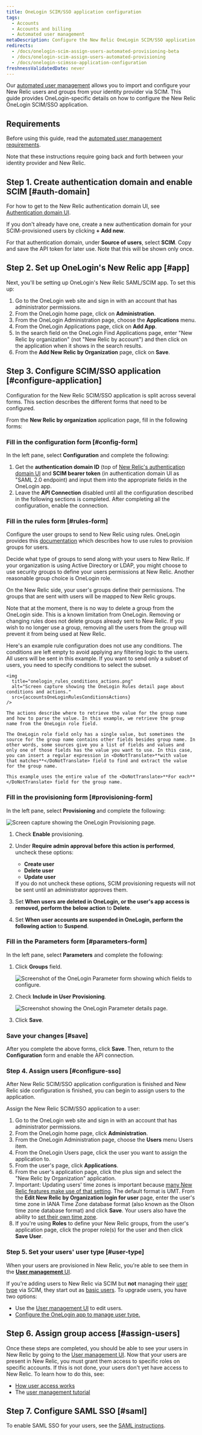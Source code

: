 ```yaml
---
title: OneLogin SCIM/SSO application configuration
tags:
  - Accounts
  - Accounts and billing
  - Automated user management
metaDescription: Configure the New Relic OneLogin SCIM/SSO application for your organization.
redirects:
  - /docs/onelogin-scim-assign-users-automated-provisioning-beta
  - /docs/onelogin-scim-assign-users-automated-provisioning
  - /docs/onelogin-scimsso-application-configuration
freshnessValidatedDate: never
---
```






Our [automated user management](/docs/accounts/accounts/automated-user-management/automated-user-provisioning-single-sign) allows you to import and configure your New Relic users and groups from your identity provider via SCIM. This guide provides OneLogin-specific details on how to configure the New Relic OneLogin SCIM/SSO application.

## Requirements

Before using this guide, read the [automated user management requirements](/docs/assign-users-automated-provisioning-allow-single-sign#requirements).

Note that these instructions require going back and forth between your identity provider and New Relic.

## Step 1. Create authentication domain and enable SCIM [#auth-domain]

For how to get to the New Relic authentication domain UI, see [Authentication domain UI](/docs/accounts/accounts-billing/new-relic-one-user-management/authentication-domains-saml-sso-scim-more/#manage-user-type-scim).

If you don't already have one, create a new authentication domain for your SCIM-provisioned users by clicking <DoNotTranslate>**+ Add new**</DoNotTranslate>.

For that authentication domain, under <DoNotTranslate>**Source of users**</DoNotTranslate>, select <DoNotTranslate>**SCIM**</DoNotTranslate>. Copy and save the API token for later use. Note that this will be shown only once.

## Step 2. Set up OneLogin's New Relic app [#app]

Next, you'll be setting up OneLogin's New Relic SAML/SCIM app. To set this up:

1. Go to the OneLogin web site and sign in with an account that has administrator permissions.
2. From the OneLogin home page, click on <DoNotTranslate>**Administration**</DoNotTranslate>.
3. From the OneLogin Administration page, choose the <DoNotTranslate>**Applications**</DoNotTranslate> menu.
4. From the OneLogin Applications page, click on <DoNotTranslate>**Add App**</DoNotTranslate>.
5. In the search field on the OneLogin Find Applications page, enter "New Relic by organization" (not "New Relic by account") and then click on the application when it shows in the search results.
6. From the <DoNotTranslate>**Add New Relic by Organization**</DoNotTranslate> page, click on <DoNotTranslate>**Save**</DoNotTranslate>.

## Step 3. Configure SCIM/SSO application [#configure-application]

Configuration for the New Relic SCIM/SSO application is split across several forms. This section describes the different forms that need to be configured.

From the <DoNotTranslate>**New Relic by organization**</DoNotTranslate> application page, fill in the following forms:

### Fill in the configuration form [#config-form]

In the left pane, select <DoNotTranslate>**Configuration**</DoNotTranslate> and complete the following:

1. Get the <DoNotTranslate>**authentication domain ID**</DoNotTranslate> (top of [New Relic's authentication domain UI](/docs/accounts/accounts-billing/new-relic-one-user-management/authentication-domains-saml-sso-scim-more) and <DoNotTranslate>**SCIM bearer token**</DoNotTranslate> (in authentication domain UI as "SAML 2.0 endpoint) and input them into the appropriate fields in the OneLogin app.
2. Leave the <DoNotTranslate>**API Connection**</DoNotTranslate> disabled until all the configuration described in the following sections is completed. After completing all the configuration, enable the connection.

### Fill in the rules form [#rules-form]

Configure the user groups to send to New Relic using rules. OneLogin provides this [documentation](https://developers.onelogin.com/scim/create-app#scim_rules) which describes how to use rules to provision groups for users.

Decide what type of groups to send along with your users to New Relic. If your organization is using Active Directory or LDAP, you might choose to use security groups to define your users permissions at New Relic. Another reasonable group choice is OneLogin role.

On the New Relic side, your user's groups define their permissions. The groups that are sent with users will be mapped to New Relic groups.

Note that at the moment, there is no way to delete a group from the OneLogin side. This is a known limitation from OneLogin. Removing or changing rules does not delete groups already sent to New Relic. If you wish to no longer use a group, removing all the users from the group will prevent it from being used at New Relic.

<CollapserGroup>
  <Collapser
    id="rule-example"
    title="A rule that only uses actions"
  >
    Here's an example rule configuration does not use any conditions. The conditions are left empty to avoid applying any filtering logic to the users. All users will be sent in this example. If you want to send only a subset of users, you need to specify conditions to select the subset.

    <img
      title="onelogin_rules_conditions_actions.png"
      alt="Screen capture showing the OneLogin Rules detail page about conditions and actions."
      src={accountsOneLoginRulesConditionsActions}
    />

    The actions describe where to retrieve the value for the group name and how to parse the value. In this example, we retrieve the group name from the OneLogin role field.

    The OneLogin role field only has a single value, but sometimes the source for the group name contains other fields besides group name. In other words, some sources give you a list of fields and values and only one of those fields has the value you want to use. In this case, you can insert a regular expression in <DoNotTranslate>**with value that matches**</DoNotTranslate> field to find and extract the value for the group name.

    This example uses the entire value of the <DoNotTranslate>**For each**</DoNotTranslate> field for the group name.
  </Collapser>
</CollapserGroup>

### Fill in the provisioning form [#provisioning-form]

In the left pane, select <DoNotTranslate>**Provisioning**</DoNotTranslate> and complete the following:

<img
  title="onelogin_provisioning_form.png"
  alt="Screen capture showing the OneLogin Provisioning page."
  src={accountsOneLoginProvisioningForm}
/>

1. Check <DoNotTranslate>**Enable**</DoNotTranslate> provisioning.
2. Under <DoNotTranslate>**Require admin approval before this action is performed**</DoNotTranslate>, uncheck these options:

   * <DoNotTranslate>**Create user**</DoNotTranslate>
   * <DoNotTranslate>**Delete user**</DoNotTranslate>
   * <DoNotTranslate>**Update user**</DoNotTranslate>

   <Callout variant="tip">
     If you do not uncheck these options, SCIM provisioning requests will not be sent until an administrator approves them.
   </Callout>
3. Set <DoNotTranslate>**When users are deleted in OneLogin, or the user's app access is removed, perform the below action**</DoNotTranslate> to <DoNotTranslate>**Delete**</DoNotTranslate>.
4. Set <DoNotTranslate>**When user accounts are suspended in OneLogin, perform the following action**</DoNotTranslate> to <DoNotTranslate>**Suspend**</DoNotTranslate>.

### Fill in the Parameters form [#parameters-form]

In the left pane, select <DoNotTranslate>**Parameters**</DoNotTranslate> and complete the following:

1. Click <DoNotTranslate>**Groups**</DoNotTranslate> field.

   <img
     title="onelogin_parameter_form_general.png"
     alt="Screenshot of the OneLogin Parameter form showing which fields to configure."
     src={accountsOneLoginGeneralParameterForm}
   />
2. Check <DoNotTranslate>**Include in User Provisioning**</DoNotTranslate>.

   <img
     title="onelogin_parameter_form_specific.png"
     alt="Screenshot showing the OneLogin Parameter details page."
     src={accountsOneLoginParameterFormSpecific}
   />
3. Click <DoNotTranslate>**Save**</DoNotTranslate>.

### Save your changes [#save]

After you complete the above forms, click <DoNotTranslate>**Save**</DoNotTranslate>. Then, return to the <DoNotTranslate>**Configuration**</DoNotTranslate> form and enable the API connection.

### Step 4. Assign users [#configure-sso]

After New Relic SCIM/SSO application configuration is finished and New Relic side configuration is finished, you can begin to assign users to the application.

Assign the New Relic SCIM/SSO application to a user:

1. Go to the OneLogin web site and sign in with an account that has administrator permissions.
2. From the OneLogin home page, click <DoNotTranslate>**Administration**</DoNotTranslate>.
3. From the OneLogin Administration page, choose the <DoNotTranslate>**Users**</DoNotTranslate> menu Users item.
4. From the OneLogin Users page, click the user you want to assign the application to.
5. From the user's page, click <DoNotTranslate>**Applications**</DoNotTranslate>.
6. From the user's application page, click the plus sign and select the "New Relic by Organization" application.
7. Important: Updating users' time zones is important because [many New Relic features make use of that setting](/docs/accounts/accounts-billing/general-account-settings/default-time-zone-setting). The default format is UMT. From the <DoNotTranslate>**Edit New Relic by Organization login for user**</DoNotTranslate> page, enter the user's time zone in IANA Time Zone database format (also known as the Olson time zone database format) and click <DoNotTranslate>**Save**</DoNotTranslate>. Your users also have the ability to [set their own time zone](/docs/accounts/accounts-billing/general-account-settings/default-time-zone-setting).
8. If you're using <DoNotTranslate>**Roles**</DoNotTranslate> to define your New Relic groups, from the user's application page, click the proper role(s) for the user and then click <DoNotTranslate>**Save User**</DoNotTranslate>.

### Step 5. Set your users' user type [#user-type]

When your users are provisioned in New Relic, you're able to see them in the [<DoNotTranslate>**User management**</DoNotTranslate> UI](/docs/accounts/accounts-billing/new-relic-one-user-management/user-management-ui-and-tasks#where).

If you're adding users to New Relic via SCIM but <DoNotTranslate>**not**</DoNotTranslate> managing their [user type](/docs/accounts/accounts-billing/new-relic-one-user-management/user-type) via SCIM, they start out as [basic users](/docs/accounts/accounts-billing/new-relic-one-user-management/user-type). To upgrade users, you have two options:

* Use the [User management UI](/docs/accounts/accounts-billing/new-relic-one-user-management/user-management-ui-and-tasks#edit-user-type) to edit users.
* [Configure the OneLogin app to manage user type.](/docs/accounts/accounts-billing/new-relic-one-user-management/authentication-domains-saml-sso-scim-more/#manage-user-type-scim)

## Step 6. Assign group access [#assign-users]

Once these steps are completed, you should be able to see your users in New Relic by going to the [User management UI](/docs/accounts/accounts-billing/new-relic-one-user-management/user-management-ui-and-tasks#where). Now that your users are present in New Relic, you must grant them access to specific roles on specific accounts. If this is not done, your users don't yet have access to New Relic. To learn how to do this, see:

* [How user access works](/docs/accounts/accounts-billing/new-relic-one-user-management/user-management-concepts#understand-concepts)
* The [user management tutorial](/docs/accounts/accounts-billing/new-relic-one-user-management/tutorial-add-new-user-groups-roles-new-relic-one-user-model/)

## Step 7. Configure SAML SSO [#saml]

To enable SAML SSO for your users, see the [SAML instructions](/docs/accounts/accounts-billing/new-relic-one-user-management/authentication-domains-saml-sso-scim-more/#authentication).
